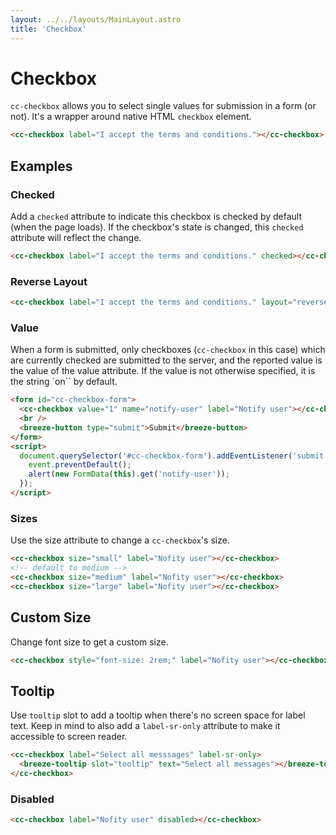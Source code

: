 ```yaml
---
layout: ../../layouts/MainLayout.astro
title: 'Checkbox'
---
```


# Checkbox

`cc-checkbox` allows you to select single values for submission in a form (or not). It's a wrapper around native HTML `checkbox` element.

<ComponentPreview
  client:load
  component='
    <cc-checkbox label="I accept the terms and conditions."></cc-checkbox>
  '
/>

```html
<cc-checkbox label="I accept the terms and conditions."></cc-checkbox>
```

## Examples

### Checked

Add a `checked` attribute to indicate this checkbox is checked by default (when the page loads). If the checkbox's state is changed, this `checked` attribute will reflect the change.

<ComponentPreview
  client:load
  component='
    <cc-checkbox label="I accept the terms and conditions." checked></cc-checkbox>
  '
/>

```html
<cc-checkbox label="I accept the terms and conditions." checked></cc-checkbox>
```

### Reverse Layout

<ComponentPreview
  client:load
  component='
    <cc-checkbox label="I accept the terms and conditions." layout="reverse" checked></cc-checkbox>
  '
/>

```html
<cc-checkbox label="I accept the terms and conditions." layout="reverse" checked></cc-checkbox>
```

### Value

When a form is submitted, only checkboxes (`cc-checkbox` in this case) which are currently checked are submitted to the server, and the reported value is the value of the value attribute. If the value is not otherwise specified, it is the string `on`` by default. 

<ComponentPreview
  client:load
  component='
    <form id="cc-checkbox-form">
      <cc-checkbox value="1" name="notify-user" label="Notify user"></cc-checkbox>
      <br />
      <breeze-button type="submit">Submit</breeze-button>
    </form>
  '
  js="
    document.querySelector('#cc-checkbox-form').addEventListener('submit', function (event) {
      event.preventDefault();
      alert(new FormData(this).get('notify-user'));
    });
  "
/>

```html
<form id="cc-checkbox-form">
  <cc-checkbox value="1" name="notify-user" label="Notify user"></cc-checkbox>
  <br />
  <breeze-button type="submit">Submit</breeze-button>
</form>
<script>
  document.querySelector('#cc-checkbox-form').addEventListener('submit', function (event) {
    event.preventDefault();
    alert(new FormData(this).get('notify-user'));
  });
</script>
```

### Sizes

Use the size attribute to change a `cc-checkbox`'s size.

<ComponentPreview
  client:load
  component='
    <cc-checkbox size="small" label="Nofity user"></cc-checkbox>
    <cc-checkbox size="medium" label="Nofity user"></cc-checkbox>
    <cc-checkbox size="large" label="Nofity user"></cc-checkbox>
  '
/>

```html
<cc-checkbox size="small" label="Nofity user"></cc-checkbox>
<!-- default to medium -->
<cc-checkbox size="medium" label="Nofity user"></cc-checkbox>
<cc-checkbox size="large" label="Nofity user"></cc-checkbox>
```

## Custom Size

Change font size to get a custom size.

<ComponentPreview
  client:load
  component='
    <cc-checkbox style="font-size: 2rem;" label="Nofity user"></cc-checkbox>
  '
/>

```html
<cc-checkbox style="font-size: 2rem;" label="Nofity user"></cc-checkbox>
```

## Tooltip

Use `tooltip` slot to add a tooltip when there's no screen space for label text. Keep in mind to also add a `label-sr-only` attribute to make it accessible to screen reader.

<ComponentPreview
  client:load
  component='
    <cc-checkbox label="Select all messsages" label-sr-only>
      <breeze-tooltip slot="tooltip" text="Select all messages"></breeze-tooltip>
    </cc-checkbox>
  '
/>

```html
<cc-checkbox label="Select all messsages" label-sr-only>
  <breeze-tooltip slot="tooltip" text="Select all messages"></breeze-tooltip>
</cc-checkbox>
```

### Disabled

<ComponentPreview
  client:load
  component='
    <cc-checkbox label="Nofity user" disabled></cc-checkbox>
  '
/>

```html
<cc-checkbox label="Nofity user" disabled></cc-checkbox>
```
